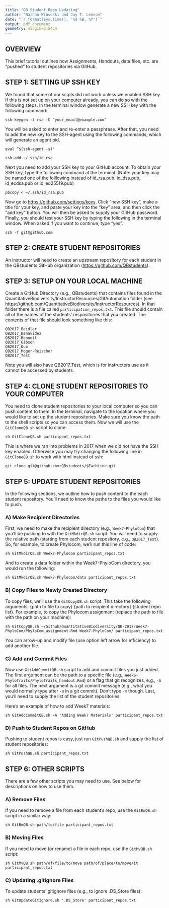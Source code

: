 ```yaml
---
title: "QB Student Repo Updating"
author: "Nathan Winsoski and Jay T. Lennon"
date: "`r format(Sys.time(), '%d %B, %Y')`"
output: pdf_document
geometry: margin=2.54cm
---
```


## OVERVIEW
This brief tutorial outlines how Assignments, Handouts, data files, etc. are "pushed" to student repositories via GitHub. 

## STEP 1: SETTING UP SSH KEY

We found that some of our scipts did not work unless we enabled SSH key.
If this is not set up on your computer already, you can do so with the following steps.
In the terminal window generate a new SSH key with the following command:

```
ssh-keygen -t rsa -C “your_email@example.com”
```

You will be asked to enter and re-enter a passphrase.
After that, you need to add the new key to the SSH-agent using the following commands, which will generate an agent pid. 

```
eval “$(ssh-agent -s)"

ssh-add ~/.ssh/id_rsa
```

Next you need to add your SSH key to your GitHub account. 
To obtain your SSH key, type the following command at the terminal.
(Note: your key may be named one of the folllowing instead of id_rsa.pub: id_dsa.pub, id_ecdsa.pub or id_ed25519.pub)

```
pbcopy < ~/.ssh/id_rsa.pub 
```

Now go to <https://github.com/settings/keys>. 
Click "new SSH key", make a title for your key, and paste your key into the "key" area, and then click the "add key" button. 
You will then be asked to supply your GitHub password. 
Finally, you should test your SSH key by typing the following in the terminal window.
When asked if you want to continue, type "yes".

```
ssh -T git@github.com
```

## STEP 2: CREATE STUDENT REPOSITORIES

An instructor will need to create an upstream repository for each student in the QBstudents GitHub organization (<https://github.com/QBstudents>).

## STEP 3: SETUP ON YOUR LOCAL MACHINE

Create a GitHub Directory (e.g., QBstudents) that contains files found in the
QuantitativeBiodiversity/InstructorResources/GitAutomation folder (see <https://github.com/QuantitativeBiodiversity/InstructorResources>).
In that folder there is a file called `participation_repos.txt`. 
This file should contain all of the names of the students' respositories that you created. 
The contents of that file should look something like this:

```
QB2017_Beidler
QB2017_Benavidez
QB2017_Bennett
QB2017_Gibson
QB2017_Kuo
QB2017_Moger-Reischer
QB2017_Test
```
Note you will also have QB2017_Test, which is for instructors use as it cannot be accessed by students.

## STEP 4: CLONE STUDENT REPOSITORIES TO YOUR COMPUTER

You need to clone student repositories to your local computer so you can push content to them. In the terminal, navigate to the location where you would like to set up the student repositories. 
Make sure you know the path to the shell scripts so you can access them. 
Now we will use the `GitCloneQB.sh` script to clone:

```
sh GitCloneQB.sh participant_repos.txt
```
This is where we ran into problems in 2017 when we did not have the SSH key enabled. 
Otherwise you may try changing the following line in `GitCloneQB.sh` to work with html instead of ssh:

```
git clone git@github.com:QBstudents/$EachLine.git
```

## STEP 5: UPDATE STUDENT REPOSITORIES 

In the following sections, we outline how to push content to the each student repository. 
You'll need to know the paths to the files you would like to push. 

### A) Make Recipient Directories
First, we need to make the recipient directory (e.g., `Week7-PhyloCom`) that you'll be pushing to with the `GitMkdirQB.sh` script. 
You will need to supply the relative path (starting from each student repository, e.g., `QB2017_Test`). 
So, for example, to create Phylocom, we'll run this line of code:

```
sh GitMkdirQB.sh Week7-PhyloCom participant_repos.txt
```
And to create a data folder within the Week7-PhyloCom directory, you would run the following:

```
sh GitMkdirQB.sh Week7-Phylocom/data participant_repos.txt
```
### B) Copy Files to Newly Created Directory
To copy files, we'll use the `GitCopyQB.sh` script. 
This take the following arguments: {path to file to copy} {path to recipient directory} {student repo list}.
For example, to copy the Phylocom assignment (replace the path to file with the path on your machine):

```
sh GitCopyQB.sh ~/Github/QuantitativeBiodiversity/QB-2017/Week7-PhyloCom/PhyloCom_assignment.Rmd Week7-PhyloCom/ participant_repos.txt
```
You can arrow-up and modify file (use option left arrow for efficiency) to add another file.

### C) Add and Commit Files

Now use `GitAddCommitQB.sh` script to add and commit files you just added. 
The first argument can be the path to a specific file (e.g., `Week6-PhyloTraits/PhyloTraits_handout.Rmd`) or a flag that git recognizes, e.g., `-A` for all files. 
The next argument is a git commit message (e.g., what you would normally type after `-m` in a git commit). Don't type `-m` though. 
Last, you'll need to supply the list of the student repositories.

Here's an example of how to add Week7 materials:

```
sh GitAddCommitQB.sh -A 'Adding Week7 Materials' participant_repos.txt
```

### D) Push to Student Repos on GitHub

Pushing to student repos is easy, just run `GitPushQB.sh` and supply the list of student repositories:

```
sh GitPushQB.sh participant_repos.txt
```
## STEP 6: OTHER SCRIPTS

There are a few other scripts you may need to use.
See below for descriptions on how to use them. 

### A) Remove Files 

If you need to remove a file from each student's repo, use the `GitRmQB.sh` script in a similar way:

```
sh GitRmQB.sh path/to/file participant_repos.txt
```

### B) Moving Files

If you need to move (or rename) a file in each repo, use the `GitMvQB.sh` script:

```
sh GitMvQB.sh path/of/file/to/move path/of/place/to/move/it participant_repos.txt
```

### C) Updating .gitignore Files

To update students' gitignore files (e.g., to ignore .DS_Store files):

```
sh GitUpdateGitIgnore.sh '.DS_Store' participant_repos.txt
```
